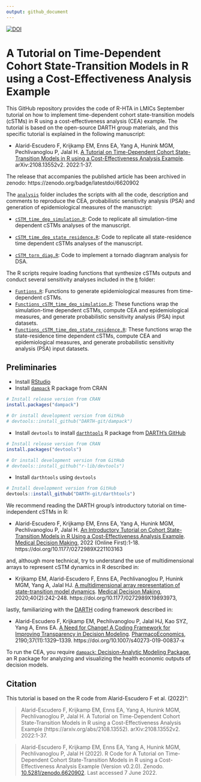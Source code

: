 ```yaml
---
output: github_document
---
```


<!-- README.md is generated from README.Rmd. Please edit that file -->
[![DOI](https://zenodo.org/badge/DOI/10.5281/zenodo.6620902.svg)](https://doi.org/10.5281/zenodo.6620902)

# A Tutorial on Time-Dependent Cohort State-Transition Models in R using a Cost-Effectiveness Analysis Example

This GitHub repository provides the code of R-HTA in LMICs September tutorial on how to implement time-dependent cohort state-transition models (cSTMs) in R using a cost-effectiveness analysis (CEA) example. The tutorial is based on the open-source DARTH group materials, and this specific tutorial is explained in the following manuscript: 

- Alarid-Escudero F, Krijkamp EM, Enns EA, Yang A, Hunink MGM, Pechlivanoglou P, Jalal H. [A Tutorial on Time-Dependent Cohort State-Transition Models in R using a Cost-Effectiveness Analysis Example](https://arxiv.org/abs/2108.13552). arXiv:2108.13552v2. 2022:1-37.

The release that accompanies the published article has been archived in zenodo: https://zenodo.org/badge/latestdoi/6620902

The [`analysis`](https://github.com/DARTH-git/cohort-modeling-tutorial-timedep/tree/main/analysis) folder includes the scripts with all the code, description and comments to reproduce the CEA, probabilistic sensitivity analysis (PSA) and generation of epidemiological measures of the manuscript:

   - [`cSTM_time_dep_simulation.R`](https://github.com/DARTH-git/cohort-modeling-tutorial-timedep/blob/main/R/cSTM_time_dep_simulation.R): Code to replicate all simulation-time dependent cSTMs analyses of the manuscript.
   - [`cSTM_time_dep_state_residence.R`](https://github.com/DARTH-git/cohort-modeling-tutorial-timedep/blob/main/R/cSTM_time_dep_state_residence.R): Code to replicate all state-residence time dependent cSTMs analyses of the manuscript.

   - [`cSTM_torn_diag.R`](https://github.com/DARTH-git/cohort-modeling-tutorial-timedep/blob/main/R/cSTM_torn_diag.R): Code to implement a tornado diagnram analysis for DSA.

The R scripts require loading functions that synthesize cSTMs outputs and conduct several sensitivity analyses included in the [`R`](https://github.com/DARTH-git/cohort-modeling-tutorial-timedep/tree/main/R) folder:

   - [`Funtions.R`](https://github.com/DARTH-git/cohort-modeling-tutorial-timedep/blob/main/R/Functions.R): Functions to generate epidemiological measures from time-dependent cSTMs.
   - [`Functions_cSTM_time_dep_simulation.R`](https://github.com/DARTH-git/cohort-modeling-tutorial-timedep/blob/main/R/Functions_cSTM_time_dep_simulation.R): These functions wrap the simulation-time dependent cSTMs, compute CEA and epidemiological measures, and generate probabilistic sensitivity analysis (PSA) input datasets.
   - [`Functions_cSTM_time_dep_state_residence.R`](https://github.com/DARTH-git/cohort-modeling-tutorial-timedep/blob/main/R/Functions_cSTM_time_dep_state_residence.R): These functions wrap the state-residence time dependent cSTMs, compute CEA and epidemiological measures, and generate probabilistic sensitivity analysis (PSA) input datasets.

## Preliminaries
- Install [RStudio](https://www.rstudio.com/products/rstudio/download/)
- Install [`dampack`](https://cran.r-project.org/web/packages/dampack/index.html) R package from CRAN
```r
# Install release version from CRAN
install.packages("dampack")

# Or install development version from GitHub
# devtools::install_github("DARTH-git/dampack")
```
- Install `devtools` to install [`darthtools`](https://github.com/DARTH-git/darthtools) R package from [DARTH's GitHub](https://github.com/DARTH-git)
```r
# Install release version from CRAN
install.packages("devtools")

# Or install development version from GitHub
# devtools::install_github("r-lib/devtools")
```
- Install `darthtools` using `devtools`
```r
# Install development version from GitHub
devtools::install_github("DARTH-git/darthtools")
```

We recommend reading the DARTH group's introductory tutorial on time-independent cSTMs in R:

- Alarid-Escudero F, Krijkamp EM, Enns EA, Yang A, Hunink MGM, Pechlivanoglou P, Jalal H. [An Introductory Tutorial on Cohort State-Transition Models in R Using a Cost-Effectiveness Analysis Example](https://journals.sagepub.com/doi/full/10.1177/0272989X221103163). [Medical Decision Making](https://journals.sagepub.com/home/mdm), 2022 (Online First):1-18. https://doi.org/10.1177/0272989X221103163

and, although more technical, try to understand the use of multidimensional arrays to represent cSTM dynamics in R described in:

- Krijkamp EM, Alarid-Escudero F, Enns EA, Pechlivanoglou P, Hunink MGM, Yang A, Jalal HJ. [A multidimensional array representation of state-transition model dynamics](https://journals.sagepub.com/doi/full/10.1177/0272989X19893973). [Medical Decision Making](https://journals.sagepub.com/home/mdm), 2020;40(2):242-248. https://doi.org/10.1177/0272989X19893973,

lastly, familiarizing with the [DARTH](http://darthworkgroup.com) coding framework described in:

- Alarid-Escudero F, Krijkamp EM, Pechlivanoglou P, Jalal HJ, Kao SYZ, Yang A, Enns EA. [A Need for Change! A Coding Framework for Improving Transparency in Decision Modeling](https://link.springer.com/article/10.1007/s40273-019-00837-x). [PharmacoEconomics](https://www.springer.com/journal/40273), 2190;37(11):1329–1339. https://doi.org/10.1007/s40273-019-00837-x

To run the CEA, you require [`dampack`: Decision-Analytic Modeling Package](https://cran.r-project.org/web/packages/dampack/index.html), an R package for analyzing and visualizing the health economic outputs of decision models.

## Citation
This tutorial is based on the R code from Alarid-Escudero F et al. (2022)":

> Alarid-Escudero F, Krijkamp EM, Enns EA, Yang A, Hunink MGM, Pechlivanoglou P, Jalal H. A Tutorial on Time-Dependent Cohort State-Transition Models in R using a Cost-Effectiveness Analysis Example (https://arxiv.org/abs/2108.13552). arXiv:2108.13552v2. 2022:1-37.

> Alarid-Escudero F, Krijkamp EM, Enns EA, Yang A, Hunink MGM, Pechlivanoglou P, Jalal H (2022). R Code for A Tutorial on Time-Dependent Cohort State-Transition Models in R using a Cost-Effectiveness Analysis Example (Version v0.2.0). Zenodo. [10.5281/zenodo.6620902](https://www.doi.org/10.5281/zenodo.6620902). Last accessed 7 June 2022.
